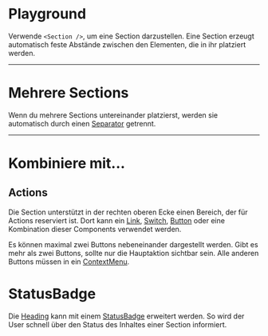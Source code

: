 # Playground

Verwende `<Section />`, um eine Section darzustellen. Eine Section erzeugt
automatisch feste Abstände zwischen den Elementen, die in ihr platziert werden.

<LiveCodeEditor />

---

# Mehrere Sections

Wenn du mehrere Sections untereinander platzierst, werden sie automatisch durch
einen [Separator](/03-components/structure/separator) getrennt.

<LiveCodeEditor example="multiple" editorCollapsed />

---

# Kombiniere mit...

## Actions

Die Section unterstützt in der rechten oberen Ecke einen Bereich, der für
Actions reserviert ist. Dort kann ein [Link](/03-components/navigation/link),
[Switch](/03-components/form-controls/switch),
[Button](/03-components/actions/button) oder eine Kombination dieser Components
verwendet werden.

<LiveCodeEditor example="link" editorCollapsed />

<LiveCodeEditor example="switch" editorCollapsed />

Es können maximal zwei Buttons nebeneinander dargestellt werden. Gibt es mehr
als zwei Buttons, sollte nur die Hauptaktion sichtbar sein. Alle anderen Buttons
müssen in ein [ContextMenu](/03-components/actions/context-menu).

<LiveCodeEditor example="context-menu" editorCollapsed />

# StatusBadge

Die [Heading](/03-components/content/heading) kann mit einem
[StatusBadge](/03-components/status/status-badge) erweitert werden. So wird der
User schnell über den Status des Inhaltes einer Section informiert.

<LiveCodeEditor example="status-badge" editorCollapsed />
